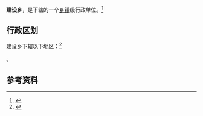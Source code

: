 {{中国乡级行政区|35/06/24/203/000}}

'''建设乡'''，是{{PRC admin/fullname|35/06/24/203/000|3}}下辖的一个[[乡镇|乡镇]]级行政单位。<ref>{{PRC admin/ref sgc|{{PRC admin/parent|35/06/24/203/000}}}}</ref>

== 行政区划 ==

建设乡下辖以下地区：<ref>{{PRC admin/ref sgc|35/06/24/203/000}}</ref>

{{PRC admin/children|35/06/24/203/000}}。

== 参考资料 ==

{{reflist}}

{{行政区划小作品}}
{{PRC admin/navcat|35/06/24/203/000}}